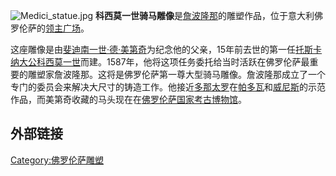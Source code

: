 {{expand|time=2009-05-01T01:22:44+00:00}}
{{unreferenced|time=2009-05-01T00:57:31+00:00}}
{{Coord|43|46|11.13|N|11|15|22.04|E|type:landmark|display=title}} 
[[File:Medici_statue.jpg|thumb]]
'''科西莫一世骑马雕像'''是[[詹波隆那|詹波隆那]]的雕塑作品，位于意大利佛罗伦萨的[[领主广场|领主广场]]。

这座雕像是由[[斐迪南一世·德·美第奇|斐迪南一世·德·美第奇]]为纪念他的父亲，15年前去世的第一任[[托斯卡纳大公|托斯卡纳大公]][[科西莫一世|科西莫一世]]而建。1587年，他将这项任务委托给当时活跃在佛罗伦萨最重要的雕塑家詹波隆那。这将是佛罗伦萨第一尊大型骑马雕像。詹波隆那成立了一个专门的委员会来解决大尺寸的铸造工作。他接近[[多那太罗|多那太罗]]在[[帕多瓦|帕多瓦]]和[[威尼斯|威尼斯]]的示范作品，而美第奇收藏的马头现在在[[佛罗伦萨国家考古博物馆|佛罗伦萨国家考古博物馆]]。

==外部链接==
{{Commonscat|Statue to Cosimo I by Giambologna}}

[[Category:佛罗伦萨雕塑|Category:佛罗伦萨雕塑]]